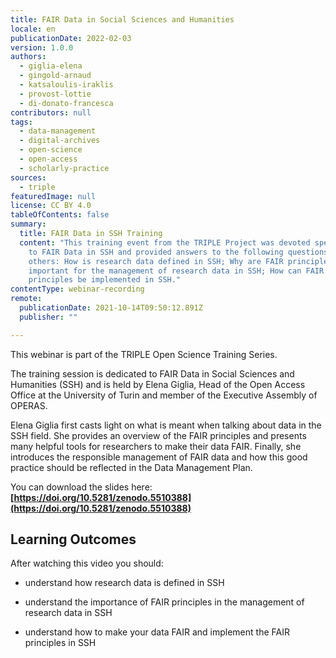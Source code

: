 ```yaml
---
title: FAIR Data in Social Sciences and Humanities
locale: en
publicationDate: 2022-02-03
version: 1.0.0
authors:
  - giglia-elena
  - gingold-arnaud
  - katsaloulis-iraklis
  - provost-lottie
  - di-donato-francesca
contributors: null
tags:
  - data-management
  - digital-archives
  - open-science
  - open-access
  - scholarly-practice
sources:
  - triple
featuredImage: null
license: CC BY 4.0
tableOfContents: false
summary:
  title: FAIR Data in SSH Training
  content: "This training event from the TRIPLE Project was devoted specifically
    to FAIR Data in SSH and provided answers to the following questions, among
    others: How is research data defined in SSH; Why are FAIR principles
    important for the management of research data in SSH; How can FAIR
    principles be implemented in SSH."
contentType: webinar-recording
remote:
  publicationDate: 2021-10-14T09:50:12.891Z
  publisher: ""

---
```


This webinar is part of the TRIPLE Open Science Training Series.

The training session is dedicated to FAIR Data in Social Sciences and Humanities (SSH) and is held by Elena Giglia, Head of the Open Access Office at the University of Turin and member of the Executive Assembly of OPERAS.

Elena Giglia first casts light on what is meant when talking about data in the SSH field. She provides an overview of the FAIR principles and presents many helpful tools for researchers to make their data FAIR. Finally, she introduces the responsible management of FAIR data and how this good practice should be reflected in the Data Management Plan.

You can download the slides here: **[https://doi.org/10.5281/zenodo.5510388](https://doi.org/10.5281/zenodo.5510388)**

## Learning Outcomes

After watching this video you should:

- understand how research data is defined in SSH
- understand the importance of FAIR principles in the management of research data in SSH
- understand how to make your data FAIR and implement the FAIR principles in SSH

  <VideoCard
    provider="youtube"
    id="jsN-72hfVto"
    title="FAIR Data in Social Sciences and Humanities"
    subtitle="Click here to view"
    image="images/fair-data-training.png"
  />
